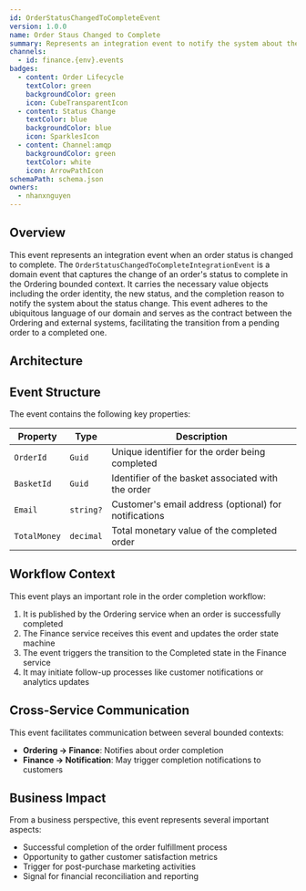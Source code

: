 ```yaml
---
id: OrderStatusChangedToCompleteEvent
version: 1.0.0
name: Order Staus Changed to Complete
summary: Represents an integration event to notify the system about the status change of an order to `Complete`
channels:
  - id: finance.{env}.events
badges:
  - content: Order Lifecycle
    textColor: green
    backgroundColor: green
    icon: CubeTransparentIcon
  - content: Status Change
    textColor: blue
    backgroundColor: blue
    icon: SparklesIcon
  - content: Channel:amqp
    backgroundColor: green
    textColor: white
    icon: ArrowPathIcon
schemaPath: schema.json
owners:
  - nhanxnguyen
---
```


## Overview

This event represents an integration event when an order status is changed to complete. The `OrderStatusChangedToCompleteIntegrationEvent` is a domain event that captures the change of an order's status to complete in the Ordering bounded context. It carries the necessary value objects including the order identity, the new status, and the completion reason to notify the system about the status change. This event adheres to the ubiquitous language of our domain and serves as the contract between the Ordering and external systems, facilitating the transition from a pending order to a completed one.

## Architecture

<NodeGraph />

## Event Structure

The event contains the following key properties:

| Property     | Type      | Description                                           |
| ------------ | --------- | ----------------------------------------------------- |
| `OrderId`    | `Guid`    | Unique identifier for the order being completed       |
| `BasketId`   | `Guid`    | Identifier of the basket associated with the order    |
| `Email`      | `string?` | Customer's email address (optional) for notifications |
| `TotalMoney` | `decimal` | Total monetary value of the completed order           |

## Workflow Context

This event plays an important role in the order completion workflow:

1. It is published by the Ordering service when an order is successfully completed
2. The Finance service receives this event and updates the order state machine
3. The event triggers the transition to the Completed state in the Finance service
4. It may initiate follow-up processes like customer notifications or analytics updates

## Cross-Service Communication

This event facilitates communication between several bounded contexts:

- **Ordering → Finance**: Notifies about order completion
- **Finance → Notification**: May trigger completion notifications to customers

## Business Impact

From a business perspective, this event represents several important aspects:

- Successful completion of the order fulfillment process
- Opportunity to gather customer satisfaction metrics
- Trigger for post-purchase marketing activities
- Signal for financial reconciliation and reporting
